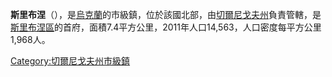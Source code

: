 {{Unreferenced|time=2015-09-16T02:48:27+00:00}}
{{coord|50|40|N|32|55|E|display=title|region:UA_type:city_source:GNS-enwiki}}

'''斯里布涅'''（{{lang-uk|Срібне}}），是[[烏克蘭|烏克蘭]]的市級鎮，位於該國北部，由[[切爾尼戈夫州|切爾尼戈夫州]]負責管轄，是[[斯里布涅區|斯里布涅區]]的首府，面積7.4平方公里，2011年人口14,563，人口密度每平方公里1,968人。

{{DEFAULTSORT:Срібне}}
[[Category:切爾尼戈夫州市級鎮|Category:切爾尼戈夫州市級鎮]]


{{Chernihiv-geo-stub}}
